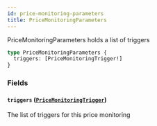 ```yaml
---
id: price-monitoring-parameters
title: PriceMonitoringParameters
---
```



PriceMonitoringParameters holds a list of triggers

```graphql
type PriceMonitoringParameters {
  triggers: [PriceMonitoringTrigger!]
}
```


### Fields

#### `triggers` ([`PriceMonitoringTrigger`](/docs/v0.47/graphql/objects/price-monitoring-trigger))

The list of triggers for this price monitoring




